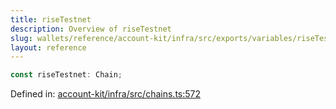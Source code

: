 ```yaml
---
title: riseTestnet
description: Overview of riseTestnet
slug: wallets/reference/account-kit/infra/src/exports/variables/riseTestnet
layout: reference
---
```


```ts
const riseTestnet: Chain;
```

Defined in: [account-kit/infra/src/chains.ts:572](https://github.com/alchemyplatform/aa-sdk/blob/e3c1a23e6e03f44bf2db3afddb97a91b175cba58/account-kit/infra/src/chains.ts#L572)
